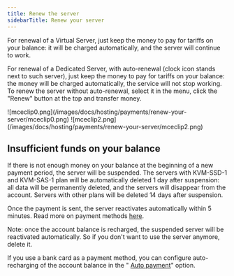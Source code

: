 ---
title: Renew the server
sidebarTitle: Renew your server
---

For renewal of a Virtual Server, just keep the money to pay for tariffs on your balance: it will be charged automatically, and the server will continue to work.

For renewal of a Dedicated Server, with auto-renewal (clock icon stands next to such server), just keep the money to pay for tariffs on your balance: the money will be charged automatically, the service will not stop working. To renew the server without auto-renewal, select it in the menu, click the "Renew" button at the top and transfer money.


<Frame>![mceclip0.png](/images/docs/hosting/payments/renew-your-server/mceclip0.png)</Frame>

 
<Frame>![mceclip2.png](/images/docs/hosting/payments/renew-your-server/mceclip2.png)</Frame>



## Insufficient funds on your balance

If there is not enough money on your balance at the beginning of a new payment period, the server will be suspended. The servers with KVM-SSD-1 and KVM-SAS-1 plan will be automatically deleted 1 day after suspension: all data will be permanently deleted, and the servers will disappear from the account. Servers with other plans will be deleted 14 days after suspension.

Once the payment is sent, the server reactivates automatically within 5 minutes. Read more on payment methods [here](/hosting/payments/pay-for-gcore-services-payment-methods).

Note: once the account balance is recharged, the suspended server will be reactivated automatically. So if you don't want to use the server anymore, delete it.

If you use a bank card as a payment method, you can configure auto-recharging of the account balance in the " [Auto payment](/hosting/payments/set-up-auto-payment)" option.